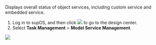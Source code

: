 Displays overall status of object services, including custom service and embedded service.
1. Log in to supOS, and then click <img src="https://wordpressfreezonex.oss-accelerate.aliyuncs.com/factoryModeling/7.png" /> to go to the design center.
2. Select <strong>Task Management</strong> > <strong>Model Service Management</strong>.

<img src="https://wordpressfreezonex.oss-accelerate.aliyuncs.com/4.2/supos/222.png" />